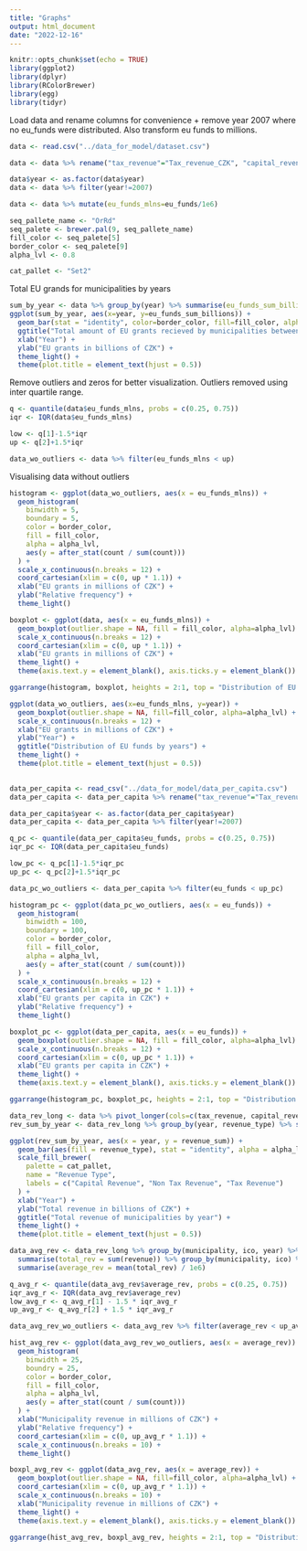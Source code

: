 ```yaml
---
title: "Graphs"
output: html_document
date: "2022-12-16"
---
```


```r
knitr::opts_chunk$set(echo = TRUE)
library(ggplot2)
library(dplyr)
library(RColorBrewer)
library(egg)
library(tidyr)
```

Load data and rename columns for convenience + remove year 2007 where no eu_funds were distributed. Also transform eu funds to millions.
```r
data <- read.csv("../data_for_model/dataset.csv")

data <- data %>% rename("tax_revenue"="Tax_revenue_CZK", "capital_revenue"="Capital_revenue_CZK", "non_tax_revenue"="Non_tax_revenue_CZK", "tangible_assets"="lt_tangible_assets_CZK", "saldo"="Saldo_CZK", "eu_funds"="EU_fund_total_CZK")

data$year <- as.factor(data$year)
data <- data %>% filter(year!=2007)

data <- data %>% mutate(eu_funds_mlns=eu_funds/1e6)
```

```r
seq_pallete_name <- "OrRd"
seq_palete <- brewer.pal(9, seq_pallete_name)
fill_color <- seq_palete[5]
border_color <- seq_palete[9]
alpha_lvl <- 0.8

cat_pallet <- "Set2"
```

Total EU grands for municipalities by years
```r
sum_by_year <- data %>% group_by(year) %>% summarise(eu_funds_sum_billions=sum(eu_funds)/1e9)
ggplot(sum_by_year, aes(x=year, y=eu_funds_sum_billions)) +
  geom_bar(stat = "identity", color=border_color, fill=fill_color, alpha=alpha_lvl) +
  ggtitle("Total amount of EU grants recieved by municipalities between 2008 and 2020") +
  xlab("Year") +
  ylab("EU grants in billions of CZK") +
  theme_light() +
  theme(plot.title = element_text(hjust = 0.5))

```

Remove outliers and zeros for better visualization. Outliers removed using inter quartile range.
```r
q <- quantile(data$eu_funds_mlns, probs = c(0.25, 0.75))
iqr <- IQR(data$eu_funds_mlns)

low <- q[1]-1.5*iqr
up <- q[2]+1.5*iqr

data_wo_outliers <- data %>% filter(eu_funds_mlns < up)
```

Visualising data without outliers
```r
histogram <- ggplot(data_wo_outliers, aes(x = eu_funds_mlns)) +
  geom_histogram(
    binwidth = 5,
    boundary = 5,
    color = border_color,
    fill = fill_color,
    alpha = alpha_lvl,
    aes(y = after_stat(count / sum(count)))
  ) +
  scale_x_continuous(n.breaks = 12) +
  coord_cartesian(xlim = c(0, up * 1.1)) +
  xlab("EU grants in millions of CZK") +
  ylab("Relative frequency") +
  theme_light()

boxplot <- ggplot(data, aes(x = eu_funds_mlns)) +
  geom_boxplot(outlier.shape = NA, fill = fill_color, alpha=alpha_lvl) +
  scale_x_continuous(n.breaks = 12) +
  coord_cartesian(xlim = c(0, up * 1.1)) +
  xlab("EU grants in millions of CZK") +
  theme_light() +
  theme(axis.text.y = element_blank(), axis.ticks.y = element_blank())

ggarrange(histogram, boxplot, heights = 2:1, top = "Distribution of EU grants")
```

```r
ggplot(data_wo_outliers, aes(x=eu_funds_mlns, y=year)) +
  geom_boxplot(outlier.shape = NA, fill=fill_color, alpha=alpha_lvl) +
  scale_x_continuous(n.breaks = 12) +
  xlab("EU grants in millions of CZK") +
  ylab("Year") +
  ggtitle("Distribution of EU funds by years") +
  theme_light() +
  theme(plot.title = element_text(hjust = 0.5))
  
```
```r
data_per_capita <- read_csv("../data_for_model/data_per_capita.csv")
data_per_capita <- data_per_capita %>% rename("tax_revenue"="Tax_revenue_CZK", "capital_revenue"="Capital_revenue_CZK", "non_tax_revenue"="Non_tax_revenue_CZK", "tangible_assets"="lt_tangible_assets_CZK", "saldo"="Saldo_CZK", "eu_funds"="EU_fund_total_CZK")

data_per_capita$year <- as.factor(data_per_capita$year)
data_per_capita <- data_per_capita %>% filter(year!=2007)
```

```r
q_pc <- quantile(data_per_capita$eu_funds, probs = c(0.25, 0.75))
iqr_pc <- IQR(data_per_capita$eu_funds)

low_pc <- q_pc[1]-1.5*iqr_pc
up_pc <- q_pc[2]+1.5*iqr_pc

data_pc_wo_outliers <- data_per_capita %>% filter(eu_funds < up_pc)
```

```r
histogram_pc <- ggplot(data_pc_wo_outliers, aes(x = eu_funds)) +
  geom_histogram(
    binwidth = 100,
    boundary = 100,
    color = border_color,
    fill = fill_color,
    alpha = alpha_lvl,
    aes(y = after_stat(count / sum(count)))
  ) +
  scale_x_continuous(n.breaks = 12) +
  coord_cartesian(xlim = c(0, up_pc * 1.1)) +
  xlab("EU grants per capita in CZK") +
  ylab("Relative frequency") +
  theme_light()

boxplot_pc <- ggplot(data_per_capita, aes(x = eu_funds)) +
  geom_boxplot(outlier.shape = NA, fill = fill_color, alpha=alpha_lvl) +
  scale_x_continuous(n.breaks = 12) +
  coord_cartesian(xlim = c(0, up_pc * 1.1)) +
  xlab("EU grants per capita in CZK") +
  theme_light() +
  theme(axis.text.y = element_blank(), axis.ticks.y = element_blank())

ggarrange(histogram_pc, boxplot_pc, heights = 2:1, top = "Distribution of EU grants per capita")

```

```r
data_rev_long <- data %>% pivot_longer(cols=c(tax_revenue, capital_revenue, non_tax_revenue), names_to = "revenue_type", values_to = "revenue")
rev_sum_by_year <- data_rev_long %>% group_by(year, revenue_type) %>% summarise(revenue_sum=sum(revenue)/1e9)
```

```r
ggplot(rev_sum_by_year, aes(x = year, y = revenue_sum)) +
  geom_bar(aes(fill = revenue_type), stat = "identity", alpha = alpha_lvl) +
  scale_fill_brewer(
    palette = cat_pallet,
    name = "Revenue Type",
    labels = c("Capital Revenue", "Non Tax Revenue", "Tax Revenue")
  ) +
  xlab("Year") +
  ylab("Total revenue in billions of CZK") +
  ggtitle("Total revenue of municipalities by year") +
  theme_light() +
  theme(plot.title = element_text(hjust = 0.5))
```

```r
data_avg_rev <- data_rev_long %>% group_by(municipality, ico, year) %>%
  summarise(total_rev = sum(revenue)) %>% group_by(municipality, ico) %>%
  summarise(average_rev = mean(total_rev) / 1e6)

q_avg_r <- quantile(data_avg_rev$average_rev, probs = c(0.25, 0.75))
iqr_avg_r <- IQR(data_avg_rev$average_rev)
low_avg_r <- q_avg_r[1] - 1.5 * iqr_avg_r
up_avg_r <- q_avg_r[2] + 1.5 * iqr_avg_r

data_avg_rev_wo_outliers <- data_avg_rev %>% filter(average_rev < up_avg_r)
```

```r
hist_avg_rev <- ggplot(data_avg_rev_wo_outliers, aes(x = average_rev)) +
  geom_histogram(
    binwidth = 25,
    boundry = 25,
    color = border_color,
    fill = fill_color,
    alpha = alpha_lvl,
    aes(y = after_stat(count / sum(count)))
  ) +
  xlab("Municipality revenue in millions of CZK") +
  ylab("Relative frequency") +
  coord_cartesian(xlim = c(0, up_avg_r * 1.1)) +
  scale_x_continuous(n.breaks = 10) +
  theme_light()

boxpl_avg_rev <- ggplot(data_avg_rev, aes(x = average_rev)) +
  geom_boxplot(outlier.shape = NA, fill=fill_color, alpha=alpha_lvl) +
  coord_cartesian(xlim = c(0, up_avg_r * 1.1)) +
  scale_x_continuous(n.breaks = 10) +
  xlab("Municipality revenue in millions of CZK") +
  theme_light() +
  theme(axis.text.y = element_blank(), axis.ticks.y = element_blank())

ggarrange(hist_avg_rev, boxpl_avg_rev, heights = 2:1, top = "Distribution of municipalities by revenue")
```
